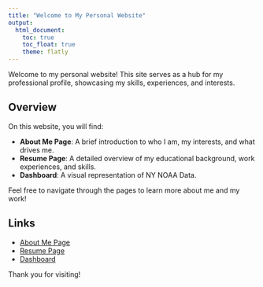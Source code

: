 ```yaml
---
title: "Welcome to My Personal Website"
output: 
  html_document:
    toc: true
    toc_float: true
    theme: flatly
---
```


Welcome to my personal website! This site serves as a hub for my professional profile, showcasing my skills, experiences, and interests. 

## Overview

On this website, you will find:

- **About Me Page**: A brief introduction to who I am, my interests, and what drives me.
- **Resume Page**: A detailed overview of my educational background, work experiences, and skills.
- **Dashboard**: A visual representation of NY NOAA Data.

Feel free to navigate through the pages to learn more about me and my work!

## Links

- [About Me Page](about.html)
- [Resume Page](resume.html)
- [Dashboard](dashboard.html)

Thank you for visiting!
